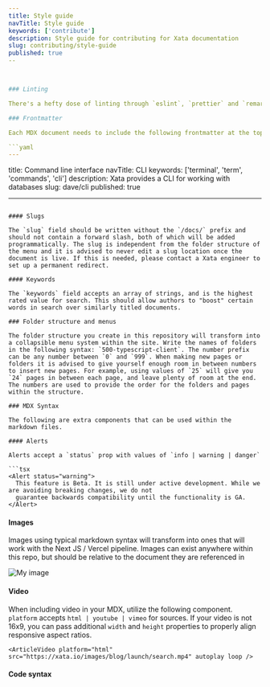 ```yaml
---
title: Style guide
navTitle: Style guide
keywords: ['contribute']
description: Style guide for contributing for Xata documentation
slug: contributing/style-guide
published: true
--



### Linting

There's a hefty dose of linting through `eslint`, `prettier` and `remark`. If you'd like to see lint errors as you work run `pnpm install` as you work. `husky` should make checks on your commits. Similarly, there are GitHub actions that will run on PRs to this repo.

### Frontmatter

Each MDX document needs to include the following frontmatter at the top of the page. Most fields should be self-explanatory. The `doc.schema.yaml` file defines its shape.

```yaml
---
```


title: Command line interface
navTitle: CLI
keywords: \['terminal', 'term', 'commands', 'cli']
description: Xata provides a CLI for working with databases
slug: dave/cli
published: true

---

````

#### Slugs

The `slug` field should be written without the `/docs/` prefix and should not contain a forward slash, both of which will be added programmatically. The slug is independent from the folder structure of the menu and it is advised to never edit a slug location once the document is live. If this is needed, please contact a Xata engineer to set up a permanent redirect.

#### Keywords

The `keywords` field accepts an array of strings, and is the highest rated value for search. This should allow authors to "boost" certain words in search over similarly titled documents.

### Folder structure and menus

The folder structure you create in this repository will transform into a collapsible menu system within the site. Write the names of folders in the following syntax: `500-typescript-client`. The number prefix can be any number between `0` and `999`. When making new pages or folders it is advised to give yourself enough room in between numbers to insert new pages. For example, using values of `25` will give you `24` pages in between each page, and leave plenty of room at the end. The numbers are used to provide the order for the folders and pages within the structure.

### MDX Syntax

The following are extra components that can be used within the markdown files.

#### Alerts

Alerts accept a `status` prop with values of `info | warning | danger`

```tsx
<Alert status="warning">
  This feature is Beta. It is still under active development. While we are avoiding breaking changes, we do not
  guarantee backwards compatibility until the functionality is GA.
</Alert>
````

#### Images

Images using typical markdown syntax will transform into ones that will work with the Next JS / Vercel pipeline. Images can exist anywhere within this repo, but should be relative to the document they are referenced in

![My image](../images/my-image.png)

#### Video

When including video in your MDX, utilize the following component. `platform` accepts `html | youtube | vimeo` for sources. If your video is not 16x9, you can pass additional `width` and `height` properties to properly align responsive aspect ratios.

```tsx
<ArticleVideo platform="html" src="https://xata.io/images/blog/launch/search.mp4" autoplay loop />
```

#### Code syntax
